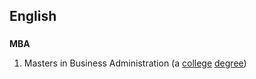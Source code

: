 ==English==
{{wikipedia|Master of Business Administration}}
==={{initialism}}===
'''MBA'''

# Masters in Business Administration (a [[college]] [[degree]])